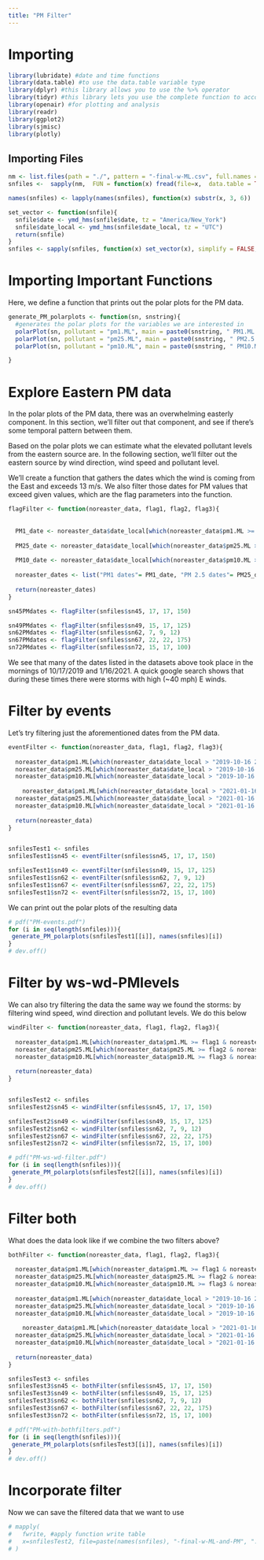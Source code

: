 ```yaml
---
title: "PM Filter"
---
```


# Importing 

```r
library(lubridate) #date and time functions 
library(data.table) #to use the data.table variable type
library(dplyr) #this library allows you to use the %>% operator
library(tidyr) #this library lets you use the complete function to account for time syncing
library(openair) #for plotting and analysis
library(readr)
library(ggplot2)
library(sjmisc)
library(plotly)
```

## Importing Files 

```r
nm <- list.files(path = "./", pattern = "-final-w-ML.csv", full.names = TRUE)
snfiles <-  sapply(nm,  FUN = function(x) fread(file=x,  data.table = TRUE), simplify = FALSE,USE.NAMES = TRUE)
```

```r
names(snfiles) <- lapply(names(snfiles), function(x) substr(x, 3, 6)) 
```


```r
set_vector <- function(snfile){
  snfile$date <- ymd_hms(snfile$date, tz = "America/New_York")
  snfile$date_local <- ymd_hms(snfile$date_local, tz = "UTC")
  return(snfile)
}
snfiles <- sapply(snfiles, function(x) set_vector(x), simplify = FALSE,USE.NAMES = TRUE)
```
# Importing Important Functions 

Here, we define a function that prints out the polar plots for the PM data.
```r
generate_PM_polarplots <- function(sn, snstring){
  #generates the polar plots for the variables we are interested in 
  polarPlot(sn, pollutant = "pm1.ML", main = paste0(snstring, " PM1.ML Polar Plot", sep= " "))
  polarPlot(sn, pollutant = "pm25.ML", main = paste0(snstring, " PM2.5.ML Polar Plot", sep= " "))
  polarPlot(sn, pollutant = "pm10.ML", main = paste0(snstring, " PM10.ML Polar Plot", sep= " "))

}
```
# Explore Eastern PM data 

In the polar plots of the PM data, there was an overwhelming easterly component. In this section, we'll filter out that component, and see if there's some temporal pattern between them. 

Based on the polar plots we can estimate what the elevated pollutant levels from the eastern source are. In the following section, we'll filter out the eastern source by wind direction, wind speed and pollutant level. 

We'll create a function that gathers the dates which the wind is coming from the East and exceeds 13 m/s. We also filter those dates for PM values that exceed given values, which are the flag parameters into the function.

```r
flagFilter <- function(noreaster_data, flag1, flag2, flag3){
  
  
  PM1_date <- noreaster_data$date_local[which(noreaster_data$pm1.ML >= flag1 & noreaster_data$wd > 45 & noreaster_data$wd < 140 & noreaster_data$ws > 13)] <- NA
  
  PM25_date <- noreaster_data$date_local[which(noreaster_data$pm25.ML >= flag2 & noreaster_data$wd > 45 & noreaster_data$wd < 140 & noreaster_data$ws > 13)] <- NA
  
  PM10_date <- noreaster_data$date_local[which(noreaster_data$pm10.ML >= flag3 & noreaster_data$wd > 45 & noreaster_data$wd < 140 & noreaster_data$ws > 13)] <- NA
  
  noreaster_dates <- list("PM1 dates"= PM1_date, "PM 2.5 dates"= PM25_date, "PM10 dates"= PM10_date)
  
  return(noreaster_dates)
}
```

```r
sn45PMdates <- flagFilter(snfiles$sn45, 17, 17, 150)

sn49PMdates <- flagFilter(snfiles$sn49, 15, 17, 125)
sn62PMdates <- flagFilter(snfiles$sn62, 7, 9, 12)
sn67PMdates <- flagFilter(snfiles$sn67, 22, 22, 175)
sn72PMdates <- flagFilter(snfiles$sn72, 15, 17, 100)
```


We see that many of the dates listed in the datasets above took place in the mornings of 10/17/2019 and 1/16/2021. A quick google search shows that during these times there were storms with high (~40 mph) E winds. 

# Filter by events 

Let's try filtering just the aforementioned dates from the PM data.


```r
eventFilter <- function(noreaster_data, flag1, flag2, flag3){
  
  noreaster_data$pm1.ML[which(noreaster_data$date_local > "2019-10-16 22:00:00" & noreaster_data$date_local < "2019-10-17 12:00:00")] <- NA
  noreaster_data$pm25.ML[which(noreaster_data$date_local > "2019-10-16 22:00:00" & noreaster_data$date_local < "2019-10-17 12:00:00")] <- NA
  noreaster_data$pm10.ML[which(noreaster_data$date_local > "2019-10-16 22:00:00" & noreaster_data$date_local < "2019-10-17 12:00:00")] <- NA
  
    noreaster_data$pm1.ML[which(noreaster_data$date_local > "2021-01-16 00:00:00" & noreaster_data$date_local < "2021-01-16 12:00:00")] <- NA
  noreaster_data$pm25.ML[which(noreaster_data$date_local > "2021-01-16 00:00:00" & noreaster_data$date_local < "2021-01-16 12:00:00")] <- NA
  noreaster_data$pm10.ML[which(noreaster_data$date_local > "2021-01-16 00:00:00" & noreaster_data$date_local < "2021-01-16 12:00:00")] <- NA
  
  return(noreaster_data)
}


snfilesTest1 <- snfiles
snfilesTest1$sn45 <- eventFilter(snfiles$sn45, 17, 17, 150)

snfilesTest1$sn49 <- eventFilter(snfiles$sn49, 15, 17, 125)
snfilesTest1$sn62 <- eventFilter(snfiles$sn62, 7, 9, 12)
snfilesTest1$sn67 <- eventFilter(snfiles$sn67, 22, 22, 175)
snfilesTest1$sn72 <- eventFilter(snfiles$sn72, 15, 17, 100)

```

We can print out the polar plots of the resulting data 

```r
# pdf("PM-events.pdf")
for (i in seq(length(snfiles))){
 generate_PM_polarplots(snfilesTest1[[i]], names(snfiles)[i])
}
# dev.off()
```


# Filter by ws-wd-PMlevels

We can also try filtering the data the same way we found the storms: by filtering wind speed, wind direction and pollutant levels. We do this below 


```r
windFilter <- function(noreaster_data, flag1, flag2, flag3){
  
  noreaster_data$pm1.ML[which(noreaster_data$pm1.ML >= flag1 & noreaster_data$wd > 45 & noreaster_data$wd < 140 & noreaster_data$ws > 13)] <- NA
  noreaster_data$pm25.ML[which(noreaster_data$pm25.ML >= flag2 & noreaster_data$wd > 45 & noreaster_data$wd < 140 & noreaster_data$ws > 13)] <- NA
  noreaster_data$pm10.ML[which(noreaster_data$pm10.ML >= flag3 & noreaster_data$wd > 45 & noreaster_data$wd < 140 & noreaster_data$ws > 13)] <- NA
  
  return(noreaster_data)
}


snfilesTest2 <- snfiles
snfilesTest2$sn45 <- windFilter(snfiles$sn45, 17, 17, 150)

snfilesTest2$sn49 <- windFilter(snfiles$sn49, 15, 17, 125)
snfilesTest2$sn62 <- windFilter(snfiles$sn62, 7, 9, 12)
snfilesTest2$sn67 <- windFilter(snfiles$sn67, 22, 22, 175)
snfilesTest2$sn72 <- windFilter(snfiles$sn72, 15, 17, 100)

# pdf("PM-ws-wd-filter.pdf")
for (i in seq(length(snfiles))){
 generate_PM_polarplots(snfilesTest2[[i]], names(snfiles)[i])
}
# dev.off()
```


# Filter both 

What does the data look like if we combine the two filters above? 


```r
bothFilter <- function(noreaster_data, flag1, flag2, flag3){
  
  noreaster_data$pm1.ML[which(noreaster_data$pm1.ML >= flag1 & noreaster_data$wd > 45 & noreaster_data$wd < 140 & noreaster_data$ws > 13)] <- NA
  noreaster_data$pm25.ML[which(noreaster_data$pm25.ML >= flag2 & noreaster_data$wd > 45 & noreaster_data$wd < 140 & noreaster_data$ws > 13)] <- NA
  noreaster_data$pm10.ML[which(noreaster_data$pm10.ML >= flag3 & noreaster_data$wd > 45 & noreaster_data$wd < 140 & noreaster_data$ws > 13)] <- NA
  
  noreaster_data$pm1.ML[which(noreaster_data$date_local > "2019-10-16 22:00:00" & noreaster_data$date_local < "2019-10-17 12:00:00")] <- NA
  noreaster_data$pm25.ML[which(noreaster_data$date_local > "2019-10-16 22:00:00" & noreaster_data$date_local < "2019-10-17 12:00:00")] <- NA
  noreaster_data$pm10.ML[which(noreaster_data$date_local > "2019-10-16 22:00:00" & noreaster_data$date_local < "2019-10-17 12:00:00")] <- NA
  
    noreaster_data$pm1.ML[which(noreaster_data$date_local > "2021-01-16 00:00:00" & noreaster_data$date_local < "2021-01-16 12:00:00")] <- NA
  noreaster_data$pm25.ML[which(noreaster_data$date_local > "2021-01-16 00:00:00" & noreaster_data$date_local < "2021-01-16 12:00:00")] <- NA
  noreaster_data$pm10.ML[which(noreaster_data$date_local > "2021-01-16 00:00:00" & noreaster_data$date_local < "2021-01-16 12:00:00")] <- NA
  
  return(noreaster_data)
}
```

```r
snfilesTest3 <- snfiles
snfilesTest3$sn45 <- bothFilter(snfiles$sn45, 17, 17, 150)
snfilesTest3$sn49 <- bothFilter(snfiles$sn49, 15, 17, 125)
snfilesTest3$sn62 <- bothFilter(snfiles$sn62, 7, 9, 12)
snfilesTest3$sn67 <- bothFilter(snfiles$sn67, 22, 22, 175)
snfilesTest3$sn72 <- bothFilter(snfiles$sn72, 15, 17, 100)
```


```r
# pdf("PM-with-bothfilters.pdf")
for (i in seq(length(snfiles))){
 generate_PM_polarplots(snfilesTest3[[i]], names(snfiles)[i])
}
# dev.off()
```
# Incorporate filter

Now we can save the filtered data that we want to use

```r
# mapply(
#   fwrite, #apply function write table
#   x=snfilesTest2, file=paste(names(snfiles), "-final-w-ML-and-PM", ".csv", sep="")
# )
```







